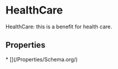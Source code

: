   
# HealthCare

HealthCare: this is a benefit for health care.

## Properties

<Grid>
* [](/Properties/Schema.org/)
</Grid>

